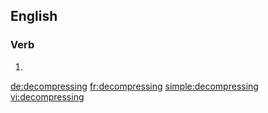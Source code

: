 ==English==

===Verb===
{{head|en|present participle}}

# {{present participle of|decompress|lang=en|nocat=1}}

[[de:decompressing]]
[[fr:decompressing]]
[[simple:decompressing]]
[[vi:decompressing]]